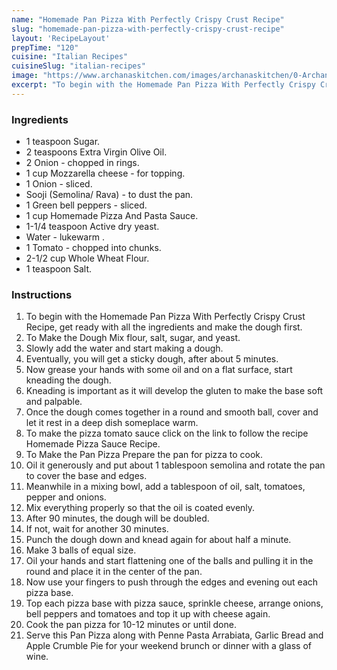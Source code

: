 ---
name: "Homemade Pan Pizza With Perfectly Crispy Crust Recipe"
slug: "homemade-pan-pizza-with-perfectly-crispy-crust-recipe"
layout: 'RecipeLayout'
prepTime: "120"
cuisine: "Italian Recipes"
cuisineSlug: "italian-recipes"
image: "https://www.archanaskitchen.com/images/archanaskitchen/0-Archanas-Kitchen-Recipes/2018/June-07/Homemade_Pan_Pizza_with_Perfectly_Crispy_Crust-1.jpg"
excerpt: "To begin with the Homemade Pan Pizza With Perfectly Crispy Crust Recipe, get ready with all the ingredients and make the dough first"
---

### Ingredients

- 1 teaspoon Sugar.
- 2 teaspoons Extra Virgin Olive Oil.
- 2 Onion - chopped in rings.
- 1 cup Mozzarella cheese - for topping.
- 1 Onion - sliced.
- Sooji (Semolina/ Rava) - to dust the pan.
- 1 Green bell peppers - sliced.
- 1 cup Homemade Pizza And Pasta Sauce.
- 1-1/4 teaspoon Active dry yeast.
- Water - lukewarm .
- 1 Tomato - chopped into chunks.
- 2-1/2 cup Whole Wheat Flour.
- 1 teaspoon Salt.

### Instructions

1. To begin with the Homemade Pan Pizza With Perfectly Crispy Crust Recipe, get ready with all the ingredients and make the dough first.
1. To Make the Dough Mix flour, salt, sugar, and yeast.
1. Slowly add the water and start making a dough.
1. Eventually, you will get a sticky dough, after about 5 minutes.
1. Now grease your hands with some oil and on a flat surface, start kneading the dough.
1. Kneading is important as it will develop the gluten to make the base soft and palpable.
1. Once the dough comes together in a round and smooth ball, cover and let it rest in a deep dish someplace warm.
1. To make the pizza tomato sauce click on the link to follow the recipe Homemade Pizza Sauce Recipe.
1. To Make the Pan Pizza Prepare the pan for pizza to cook.
1. Oil it generously and put about 1 tablespoon semolina and rotate the pan to cover the base and edges.
1. Meanwhile in a mixing bowl, add a tablespoon of oil, salt, tomatoes, pepper and onions.
1. Mix everything properly so that the oil is coated evenly.
1. After 90 minutes, the dough will be doubled.
1. If not, wait for another 30 minutes.
1. Punch the dough down and knead again for about half a minute.
1. Make 3 balls of equal size.
1. Oil your hands and start flattening one of the balls and pulling it in the round and place it in the center of the pan.
1. Now use your fingers to push through the edges and evening out each pizza base.
1. Top each pizza base with pizza sauce, sprinkle cheese, arrange onions, bell peppers and tomatoes and top it up with cheese again.
1. Cook the pan pizza for 10-12 minutes or until done.
1. Serve this Pan Pizza along with Penne Pasta Arrabiata, Garlic Bread and Apple Crumble Pie for your weekend brunch or dinner with a glass of wine.

